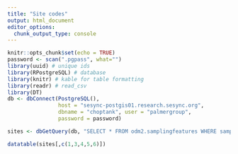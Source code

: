 ```yaml
---
title: "Site codes"
output: html_document
editor_options: 
  chunk_output_type: console
---
```




```r
knitr::opts_chunk$set(echo = TRUE)
password <- scan(".pgpass", what="")
library(uuid) # unique ids
library(RPostgreSQL) # database
library(knitr) # kable for table formatting
library(readr) # read_csv
library(DT)
db <- dbConnect(PostgreSQL(), 
                host = "sesync-postgis01.research.sesync.org",
                dbname = "choptank", user = "palmergroup",
                password = password)
```

```r
sites <- dbGetQuery(db, "SELECT * FROM odm2.samplingfeatures WHERE samplingfeaturetypecv = 'Site'")
```


```r
datatable(sites[,c(1,3,4,5,6)])
```
